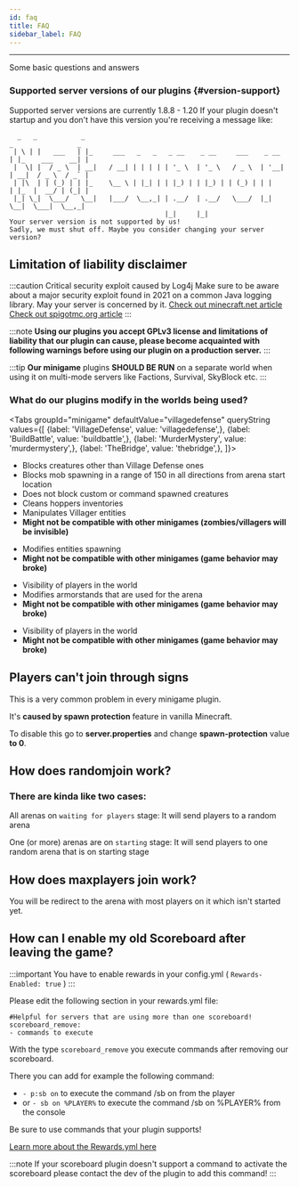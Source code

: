 ```yaml
---
id: faq
title: FAQ
sidebar_label: FAQ
---
```

---

Some basic questions and answers

### Supported server versions of our plugins {#version-support}

Supported server versions are currently 1.8.8 - 1.20
If your plugin doesn't startup and you don't have this version you're receiving a message like:

```text
  _   _           _                                                    _                _
 | \ | |   ___   | |_     ___   _   _   _ __    _ __     ___    _ __  | |_    ___    __| |
 |  \| |  / _ \  | __|   / __| | | | | | '_ \  | '_ \   / _ \  | '__| | __|  / _ \  / _` |
 | |\  | | (_) | | |_    \__ \ | |_| | | |_) | | |_) | | (_) | | |    | |_  |  __/ | (_| |
 |_| \_|  \___/   \__|   |___/  \__,_| | .__/  | .__/   \___/  |_|     \__|  \___|  \__,_|
                                       |_|     |_|
Your server version is not supported by us!
Sadly, we must shut off. Maybe you consider changing your server version?
```

## **Limitation of liability disclaimer**

:::caution  Critical security exploit caused by Log4j
Make sure to be aware about a major security exploit found in 2021 on a common Java logging library. May your server is concerned by it.
[Check out minecraft.net article](https://www.minecraft.net/en-us/article/important-message--security-vulnerability-java-edition "IMPORTANT MESSAGE: SECURITY VULNERABILITY IN JAVA EDITION")
[Check out spigotmc.org article](https://www.spigotmc.org/threads/spigot-security-releases-%E2%80%94-1-8-8%E2%80%931-18.537204/ "IMPORTANT MESSAGE: UPDATE YOUR SERVER JAR!")
:::

:::note
**Using our plugins you accept GPLv3 license and limitations of liability that our plugin can cause, please become acquainted with following warnings before using our plugin on a production server.**
:::

:::tip
**Our minigame** plugins **SHOULD BE RUN** on a separate world when using it on multi-mode servers like Factions, Survival, SkyBlock etc.
:::

### What do our plugins modify in the worlds being used?

<Tabs groupId="minigame" defaultValue="villagedefense" queryString
  values={[
      {label: 'VillageDefense', value: 'villagedefense',},
      {label: 'BuildBattle', value: 'buildbattle',},
      {label: 'MurderMystery', value: 'murdermystery',},
      {label: 'TheBridge', value: 'thebridge',},
  ]}>
<TabItem value="villagedefense">

* Blocks creatures other than Village Defense ones
* Blocks mob spawning in a range of 150 in all directions from arena start location
* Does not block custom or command spawned creatures
* Cleans hoppers inventories
* Manipulates Villager entities
* **Might not be compatible with other minigames \(zombies/villagers will be invisible\)**

</TabItem>
<TabItem value="buildbattle">

* Modifies entities spawning
* **Might not be compatible with other minigames \(game behavior may broke\)**

</TabItem>
<TabItem value="murdermystery">

* Visibility of players in the world
* Modifies armorstands that are used for the arena
* **Might not be compatible with other minigames \(game behavior may broke\)**

</TabItem>
<TabItem value="thebridge">

* Visibility of players in the world
*  **Might not be compatible with other minigames \(game behavior may broke\)**

</TabItem>
</Tabs>

## Players can't join through signs

This is a very common problem in every minigame plugin.

It's **caused by spawn protection** feature in vanilla Minecraft.

To disable this go to **server.properties** and change **spawn-protection** value **to 0**.

## How does randomjoin work?

### There are kinda like two cases:

All arenas on `waiting for players` stage: It will send players to a random arena

One (or more) arenas are on `starting` stage: It will send players to one random arena that is on starting stage

## How does maxplayers join work?

You will be redirect to the arena with most players on it which isn't started yet.

## How can I enable my old Scoreboard after leaving the game?

:::important
You have to enable rewards in your config.yml ( `Rewards-Enabled: true` )
:::

Please edit the following section in your rewards.yml file:

    #Helpful for servers that are using more than one scoreboard!
    scoreboard_remove:
    - commands to execute

With the type `scoreboard_remove` you execute commands after removing our scoreboard.

There you can add for example the following command:
* `- p:sb on` to execute the command /sb on from the player
* or `- sb on %PLAYER%` to execute the command /sb on %PLAYER% from the console

Be sure to use commands that your plugin supports!

[Learn more about the Rewards.yml here](files)

:::note
If your scoreboard plugin doesn't support a command to activate the scoreboard please contact the dev of the plugin to add this command!
:::